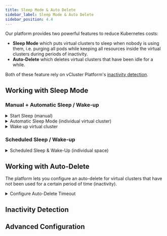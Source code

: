 ```yaml
---
title: Sleep Mode & Auto Delete
sidebar_label: Sleep Mode & Auto Delete
sidebar_position: 4.4
---
```




Our platform provides two powerful features to reduce Kubernetes costs:

- **Sleep Mode** which puts virtual clusters to sleep when nobody is using them, i.e. purging all pods while keeping all resources inside the virtual clusters during periods of inactivity.
- **Auto-Delete** which deletes virtual clusters that have been idle for a while.

Both of these feature rely on vCluster Platform's [inactivity detection](#inactivity-detection).

## Working with Sleep Mode

<PartialWorkingWithSleepMode name="virtual cluster"/>

### Manual + Automatic Sleep / Wake-up

<details>
  <summary>Start Sleep (manual)</summary>
  <Tabs
    defaultValue="ui"
    values={[
      {label: 'UI', value: 'ui'},
      {label: 'CLI', value: 'cli'},
    ]}>
    <TabItem value="ui"><PartialSleepManualUI name="virtual cluster" kind="Virtual Cluster" /></TabItem>
    <TabItem value="cli"><PartialSleepManualCLI name="vCluster instance"/></TabItem>
  </Tabs>

</details>

<details>
  <summary>Automatic Sleep Mode (individual virtual cluster)</summary>
  <Tabs
    defaultValue="ui"
    values={[
      {label: 'UI', value: 'ui'},
      {label: 'CLI', value: 'cli'},
    ]}>
    <TabItem value="ui"><PartialSleepConfigureUI name="vCluster instance" /></TabItem>
    <TabItem value="cli"><PartialSleepConfigureCLI name="vCluster instance"/></TabItem>
  </Tabs>
</details>

<details>
  <summary>Wake up virtual cluster</summary>
  <Tabs
    defaultValue="ui"
    values={[
      { label: "UI", value: "ui" },
      { label: "CLI", value: "cli" },
    ]}
  >
    <TabItem value="ui">
      <PartialSleepWakeUI name="virtual cluster" />
    </TabItem>
    <TabItem value="cli">
      <PartialSleepWakeCLI name="virtual cluster" />
    </TabItem>
  </Tabs>
</details>

### Scheduled Sleep / Wake-up

<details>
  <summary>Scheduled Sleep & Wake-Up (individual space)</summary>
  <PartialSleepScheduleUI name="virtual cluster" />
</details>

## Working with Auto-Delete

The platform lets you configure an auto-delete for virtual clusters that have not been used for a certain period of time (inactivity).

<details>
  <summary>Configure Auto-Delete Timeout</summary>
  <PartialAutoDeleteConfigureUI name="virtual cluster" />
</details>

## Inactivity Detection

<PartialActivityDetection name="virtual cluster" />

## Advanced Configuration

<PartialAdvancedConfiguration name="virtual cluster" />
